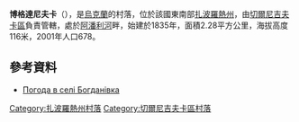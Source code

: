 {{coord|47|6|21|N|36|2|49|E|scale:100000|display=title}}

'''博格達尼夫卡'''（{{lang-uk|Богданівка}}），是[[烏克蘭|烏克蘭]]的村落，位於該國東南部[[扎波羅熱州|扎波羅熱州]]，由[[切爾尼吉夫卡區|切爾尼吉夫卡區]]負責管轄，處於[[阿潘利河_(庫魯尚河支流)|阿潘利河]]畔，始建於1835年，面積2.28平方公里，海拔高度116米，2001年人口678。

==參考資料==
* [http://weather.in.ua/ua/zaporozhskaja/1613 Погода в селі Богданівка] {{Wayback|url=http://weather.in.ua/ua/zaporozhskaja/1613 |date=20111220040106 }}

[[Category:扎波羅熱州村落|Category:扎波羅熱州村落]]
[[Category:切爾尼吉夫卡區村落|Category:切爾尼吉夫卡區村落]]


{{Zaporizhia-geo-stub}}